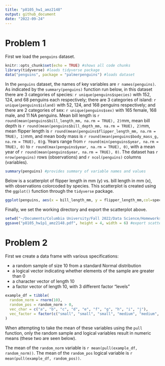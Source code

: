 ```yaml
---
title: "p8105_hw1_amz2148"
output: github_document
date: "2022-09-24"
---
```


# Problem 1

First we load the `penguins` dataset.

```r
knitr::opts_chunk$set(echo = TRUE) #shows all code chunks
library(tidyverse) #loads tidyverse package
data("penguins", package = "palmerpenguins") #loads dataset
```

In the `penguins` dataset, the names of key variables are ``r names(penguins)``. As indicated by the `summary(penguins)` function run below, in this dataset there are 3 categories of species: ``r unique(penguins$species)`` with 152, 124, and 68 penguins each respectively; there are 3 categories of island: ``r unique(penguins$island)`` with 52, 124, and 168 penguins respectively; and there are 2 categories of sex: ``r unique(penguins$sex)`` with 165 female, 168 male, and 11 NA penguins. Mean bill length is ``r round(mean(penguins$bill_length_mm, na.rm = TRUE), 2)``mm, mean bill depth is ``r round(mean(penguins$bill_depth_mm, na.rm = TRUE), 2)``mm, mean flipper length is ``r round(mean(penguins$flipper_length_mm, na.rm = TRUE), 1)``mm, and mean body mass is ``r round(mean(penguins$body_mass_g, na.rm = TRUE), 0)``g. Years range from ``r round(min(penguins$year, na.rm = TRUE), 0)`` to ``r round(max(penguins$year, na.rm = TRUE), 0)``, with a mean year of ``r round(mean(penguins$year, na.rm = TRUE), 0)``. The dataset has ``r nrow(penguins)`` rows (observations) and ``r ncol(penguins)`` columns (variables).

```r
summary(penguins) #provides summary of variable names and values
```

Below is a scatterplot of flipper length in mm (y) vs. bill length in mm (x), with observations colorcoded by species. This scatterplot is created using the `ggplot()` function through the `tidyverse` package.

```r
ggplot(penguins, aes(x = bill_length_mm, y = flipper_length_mm,col=species)) + geom_point() #creates colorcoded scatterplot
```

Finally, we set the working directory and export the scatterplot above.

```r
setwd("~/Documents/Columbia University/Fall 2022/Data Science/Homeworks/Homework1/p8105_hw1_amz2148") #set working directory
ggsave("p8105_hw1p1_amz2148.pdf", height = 4, width = 6) #export scatterplot
```

# Problem 2

First we create a data frame with various specifications:

* a random sample of size 10 from a standard Normal distribution
* a logical vector indicating whether elements of the sample are greater than 0
* a character vector of length 10
* a factor vector of length 10, with 3 different factor “levels”

```r
example_df = tibble(
  random_norm = rnorm(10),
  random_pos = random_norm > 0,
  vec_char = c("a", "b", "c", "d", "e", "f", "g", "h", "i", "j"),
  vec_factor = factor(c("small", "small", "small", "medium", "medium", "medium", "large", "large", "large", "small"))
)
```

When attempting to take the mean of these variables using the ``pull`` function, only the random sample and logical variables result in numeric means (these two are seen below).

The mean of the `random_norm` variable is ``r mean(pull(example_df, random_norm))``.
The mean of the `random_pos` logical variable is ``r mean(pull(example_df, random_pos))``.

